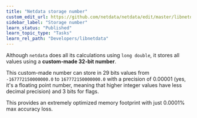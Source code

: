 ```yaml
---
title: "Netdata storage number"
custom_edit_url: https://github.com/netdata/netdata/edit/master/libnetdata/storage_number/README.md
sidebar_label: "Storage number"
learn_status: "Published"
learn_topic_type: "Tasks"
learn_rel_path: "Developers/libnetdata"
---
```



Although `netdata` does all its calculations using `long double`, it stores all values using
a **custom-made 32-bit number**.

This custom-made number can store in 29 bits values from `-167772150000000.0` to  `167772150000000.0`
with a precision of 0.00001 (yes, it's a floating point number, meaning that higher integer values
have less decimal precision) and 3 bits for flags.

This provides an extremely optimized memory footprint with just 0.0001% max accuracy loss.



